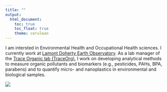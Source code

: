 ```yaml
---
title: ""
output: 
  html_document:
    toc: true
    toc_float: true
    theme: cerulean
---
```


I am intersted in Environmental Health and Occupational Health sciences. 
I currently work at [Lamont Doherty Earth Observatory](https://lamont.columbia.edu/).
As a lab manager of the [Trace Organic lab (TraceOrg)](https://www.publichealth.columbia.edu/research/centers/niehs-center-environmental-health-northern-manhattan/facility-cores/translational-research-support-core), I work on developing analytical methods to measure organic pollutants and biomarkers (e.g., pesticides, PAHs, BPA, parabens) and to quantify micro- and nanoplastics in environmental and biological samples.

 ![](https://lamont.columbia.edu/sites/lamont.columbia.edu/files/styles/cu_crop/public/content/25%20LDEO_Website_Banner_home.jpg?itok=hLdI1_xn)


